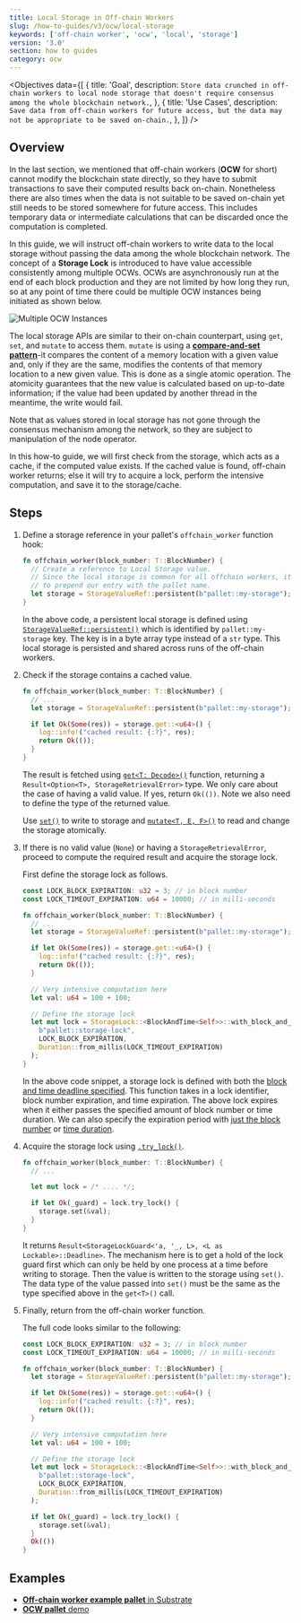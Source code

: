 ```yaml
---
title: Local Storage in Off-chain Workers
slug: /how-to-guides/v3/ocw/local-storage
keywords: ['off-chain worker', 'ocw', 'local', 'storage']
version: '3.0'
section: how to guides
category: ocw
---
```


<Objectives
  data={[
    {
      title: 'Goal',
      description: `Store data crunched in off-chain workers to local node storage that doesn't require consensus among the whole blockchain network.`,
    },
    {
      title: 'Use Cases',
      description: `Save data from off-chain workers for future access, but the data may not be appropriate to be saved on-chain.`,
    },
  ]}
/>

## Overview

In the last section, we mentioned that off-chain workers (**OCW** for short) cannot modify the blockchain state directly, so they have to submit transactions to save their computed results back on-chain.
Nonetheless there are also times when the data is not suitable to be saved on-chain yet still needs to be stored somewhere for future access.
This includes temporary data or intermediate calculations that can be discarded once the computation is completed.

In this guide, we will instruct off-chain workers to write data to the local storage without passing the data among the whole blockchain network.
The concept of a **Storage Lock** is introduced to have value accessible consistently among multiple OCWs.
OCWs are asynchronously run at the end of each block production and they are not limited by how long they run, so at any point of time there could be multiple OCW instances being initiated as shown below.

![Multiple OCW Instances](../../../../src/images/how-to-guides/ocw/local-storage/multiple-ocws.png)

The local storage APIs are similar to their on-chain counterpart, using `get`, `set`, and `mutate` to access them.
`mutate` is using a [**compare-and-set pattern**](https://en.wikipedia.org/wiki/Compare-and-swap)-it compares the content of a memory location with a given value and, only if they are the same, modifies the contents of that memory location to a new given value.
This is done as a single atomic operation.
The atomicity guarantees that the new value is calculated based on up-to-date information; if the value had been updated by another thread in the meantime, the write would fail.

Note that as values stored in local storage has not gone through the consensus mechanism among the network, so they are subject to manipulation of the node operator.

In this how-to guide, we will first check from the storage, which acts as a cache, if the computed value exists.
If the cached value is found, off-chain worker returns; else it will try to acquire a lock, perform the intensive computation, and save it to the storage/cache.

## Steps

1. Define a storage reference in your pallet's `offchain_worker` function hook:

   ```rust
   fn offchain_worker(block_number: T::BlockNumber) {
     // Create a reference to Local Storage value.
     // Since the local storage is common for all offchain workers, it's a good practice
     // to prepend our entry with the pallet name.
     let storage = StorageValueRef::persistent(b"pallet::my-storage");
   }
   ```

   In the above code, a persistent local storage is defined using [`StorageValueRef::persistent()`](https://paritytech.github.io/substrate/latest/sp_runtime/offchain/storage/struct.StorageValueRef.html#method.persistent) which is identified by `pallet::my-storage` key.
   The key is in a byte array type instead of a `str` type.
   This local storage is persisted and shared across runs of the off-chain workers.

1. Check if the storage contains a cached value.

   ```rust
   fn offchain_worker(block_number: T::BlockNumber) {
     // ...
     let storage = StorageValueRef::persistent(b"pallet::my-storage");

     if let Ok(Some(res)) = storage.get::<u64>() {
       log::info!("cached result: {:?}", res);
       return Ok(());
     }
   }
   ```

   The result is fetched using [`get<T: Decode>()`](https://paritytech.github.io/substrate/latest/sp_runtime/offchain/storage/struct.StorageValueRef.html#method.get) function, returning a `Result<Option<T>, StorageRetrievalError>` type.
   We only care about the case of having a valid value. If yes, return `Ok(())`.
   Note we also need to define the type of the returned value.

   Use [`set()`](https://paritytech.github.io/substrate/latest/sp_runtime/offchain/storage/struct.StorageValueRef.html#method.get) to write to storage and [`mutate<T, E, F>()`](https://paritytech.github.io/substrate/latest/sp_runtime/offchain/storage/struct.StorageValueRef.html#method.mutate) to read and change the storage atomically.

1. If there is no valid value (`None`) or having a `StorageRetrievalError`, proceed to compute the required result and acquire the storage lock.

   First define the storage lock as follows.

   ```rust
   const LOCK_BLOCK_EXPIRATION: u32 = 3; // in block number
   const LOCK_TIMEOUT_EXPIRATION: u64 = 10000; // in milli-seconds

   fn offchain_worker(block_number: T::BlockNumber) {
     // ...
     let storage = StorageValueRef::persistent(b"pallet::my-storage");

     if let Ok(Some(res)) = storage.get::<u64>() {
       log::info!("cached result: {:?}", res);
       return Ok(());
     }

     // Very intensive computation here
     let val: u64 = 100 + 100;

     // Define the storage lock
     let mut lock = StorageLock::<BlockAndTime<Self>>::with_block_and_time_deadline(
       b"pallet::storage-lock",
       LOCK_BLOCK_EXPIRATION,
       Duration::from_millis(LOCK_TIMEOUT_EXPIRATION)
     );
   }
   ```

   In the above code snippet, a storage lock is defined with both the [block and time deadline specified](https://paritytech.github.io/substrate/latest/sp_runtime/offchain/storage_lock/struct.StorageLock.html#method.with_block_and_time_deadline).
   This function takes in a lock identifier, block number expiration, and time expiration.
   The above lock expires when it either passes the specified amount of block number or time duration.
   We can also specify the expiration period with [just the block number](https://paritytech.github.io/substrate/latest/sp_runtime/offchain/storage_lock/struct.StorageLock.html#method.with_block_deadline) or [time duration](https://paritytech.github.io/substrate/latest/sp_runtime/offchain/storage_lock/struct.StorageLock.html#method.with_deadline).

1. Acquire the storage lock using [`.try_lock()`](https://paritytech.github.io/substrate/latest/sp_runtime/offchain/storage_lock/struct.StorageLock.html#method.try_lock).

   ```rust
   fn offchain_worker(block_number: T::BlockNumber) {
     // ...

     let mut lock = /* .... */;

     if let Ok(_guard) = lock.try_lock() {
       storage.set(&val);
     }
   }
   ```

   It returns `Result<StorageLockGuard<'a, '_, L>, <L as Lockable>::Deadline>`.
   The mechanism here is to get a hold of the lock guard first which can only be held by one process at a time before writing to storage.
   Then the value is written to the storage using `set()`.
   The data type of the value passed into `set()` must be the same as the type specified above in the `get<T>()` call.

1. Finally, return from the off-chain worker function.

   The full code looks similar to the following:

   ```rust
   const LOCK_BLOCK_EXPIRATION: u32 = 3; // in block number
   const LOCK_TIMEOUT_EXPIRATION: u64 = 10000; // in milli-seconds

   fn offchain_worker(block_number: T::BlockNumber) {
     let storage = StorageValueRef::persistent(b"pallet::my-storage");

     if let Ok(Some(res)) = storage.get::<u64>() {
       log::info!("cached result: {:?}", res);
       return Ok(());
     }

     // Very intensive computation here
     let val: u64 = 100 + 100;

     // Define the storage lock
     let mut lock = StorageLock::<BlockAndTime<Self>>::with_block_and_time_deadline(
       b"pallet::storage-lock",
       LOCK_BLOCK_EXPIRATION,
       Duration::from_millis(LOCK_TIMEOUT_EXPIRATION)
     );

     if let Ok(_guard) = lock.try_lock() {
       storage.set(&val);
     }
     Ok(())
   }
   ```

## Examples

- [**Off-chain worker example pallet** in Substrate](https://github.com/paritytech/substrate/blob/polkadot-v0.9.20/frame/examples/offchain-worker/src/lib.rs#L372-L441)
- [**OCW pallet** demo](https://github.com/jimmychu0807/substrate-offchain-worker-demo/blob/master/pallets/ocw/src/lib.rs#L299-L342)
